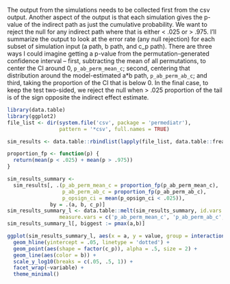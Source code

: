 The output from the simulations needs to be collected first from the csv output. Another aspect of the output is that each simulation gives the p-value of the indirect path as just the cumulative probability. We want to reject the null for any indirect path where that is either < .025 or > .975. I'll summarize the output to look at the error rate (any null rejection) for each subset of simulation input (a path, b path, and c_p path). There are three ways I could imagine getting a p-value from the permutation-generated confidence interval -- first, subtracting the mean of all permutations, to center the CI around 0, `p_ab_perm_mean_c`; second, centering that distribution around the model-estimated a*b path, `p_ab_perm_ab_c`; and third, taking the proportion of the CI that is below 0. In the final case, to keep the test two-sided, we reject the null when > .025 proportion of the tail is of the sign opposite the indirect effect estimate.

```r
library(data.table)
library(ggplot2)
file_list <- dir(system.file('csv', package = 'permediatr'), 
                 pattern = '*csv', full.names = TRUE)

sim_results <- data.table::rbindlist(lapply(file_list, data.table::fread))

proportion_fp <- function(p) {
  return(mean(p < .025) + mean(p > .975))
}

sim_results_summary <- 
  sim_results[, .(p_ab_perm_mean_c = proportion_fp(p_ab_perm_mean_c),
                  p_ab_perm_ab_c = proportion_fp(p_ab_perm_ab_c),
                  p_opsign_ci = mean(p_opsign_ci < .025)), 
              by = .(a, b, c_p)]
sim_results_summary_l <- data.table::melt(sim_results_summary, id.vars = c('a', 'b', 'c_p'),
                 measure.vars = c('p_ab_perm_mean_c', 'p_ab_perm_ab_c', 'p_opsign_ci'))
sim_results_summary_l[, biggest := pmax(a,b)]
```

```r
ggplot(sim_results_summary_l, aes(x = a, y = value, group = interaction(b,c_p))) +
  geom_hline(yintercept = .05, linetype = 'dotted') +
  geom_point(aes(shape = factor(c_p)), alpha = .5, size = 2) + 
  geom_line(aes(color = b)) +
  scale_y_log10(breaks = c(.05, .5, 1)) +
  facet_wrap(~variable) +
  theme_minimal()
```
